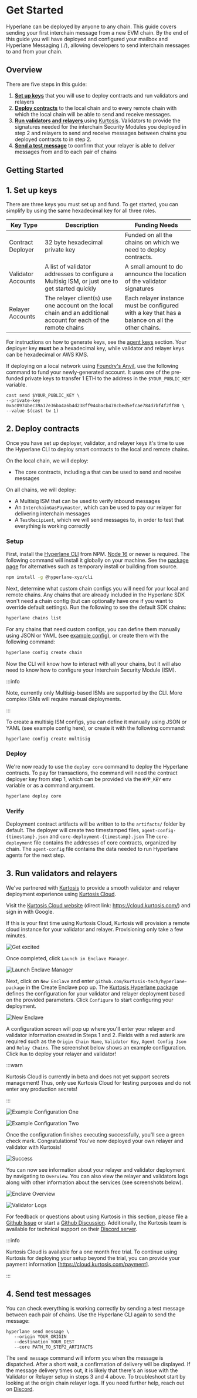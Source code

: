 # Get Started

Hyperlane can be deployed by anyone to any chain. 
This guide covers sending your first interchain message from a new EVM chain. By the end of this guide you will have deployed and configured your mailbox and Hyperlane Messaging (./), allowing developers to send interchain messages to and from your chain.

## Overview
There are five steps in this guide:
1. [<b>Set up keys</b>](#1-set-up-keys) that you will use to deploy contracts and run validators and relayers
2. [<b>Deploy contracts</b>](#2-deploy-contracts) to the local chain and to every remote chain with which the local chain will be able to send and receive messages.
3. [<b>Run validators and relayers </b>](#3-run-validators-relayers) using [Kurtosis](https://cloud.kurtosis.com). Validators to provide the signatures needed for the interchain Security Modules you deployed in step 2 and relayers to send and receive messages between chains you deployed contracts to in step 2.
4. [<b>Send a test message</b>](#5-send-test-messages) to confirm that your relayer is able to deliver messages from and to each pair of chains

## Getting Started

## 1. Set up keys

There are three keys you must set up and fund. To get started, you can simplify by using the same hexadecimal key for all three roles.

<table>
<thead><tr><th>Key Type</th><th>Description</th><th>Funding Needs</th></tr></thead>
<tbody><tr><td>Contract Deployer</td><td>32 byte hexadecimal private key</td><td>Funded on all the chains on which we need to deploy contracts.</td></tr>
<tr><td>Validator Accounts</td><td>A list of validator addresses to configure a Multisig ISM, or just one to get started quickly</td><td>A small amount to do announce the location of the validator signatures</td></tr>
<tr><td>Relayer Accounts</td><td>The relayer client(s) use one account on the local chain and an additional account for each of the remote chains</td><td>Each relayer instance must be configured with a key that has a balance on all the other chains.</td></tr></tbody>
</table>

For instructions on how to generate keys, see the [agent keys](./operate/set-up-agent-keys.mdx) section. Your deployer key **must** be a hexadecimal key, while validator and relayer keys can be hexadecimal or AWS KMS.

If deploying on a local network using [Foundry's Anvil](https://github.com/foundry-rs/foundry/tree/master/anvil), use the following command to fund your newly-generated account. It uses one of the pre-funded private keys to transfer 1 ETH to the address in the `$YOUR_PUBLIC_KEY` variable.

```
cast send $YOUR_PUBLIC_KEY \
--private-key 0xac0974bec39a17e36ba4a6b4d238ff944bacb478cbed5efcae784d7bf4f2ff80 \
--value $(cast tw 1)
```

## 2. Deploy contracts

Once you have set up deployer, validator, and relayer keys it's time to use the Hyperlane CLI to deploy smart contracts to the local and remote chains.

On the local chain, we will deploy:
- The core contracts, including a  that can be used to send and receive messages

On all chains, we will deploy:
- A Multisig ISM that can be used to verify inbound messages
- An `InterchainGasPaymaster`, which can be used to pay our relayer for delivering interchain messages
- A `TestRecipient`, which we will send messages to, in order to test that everything is working correctly

### Setup

First, install the [Hyperlane CLI](https://www.npmjs.com/package/@hyperlane-xyz/cli) from NPM. [Node 16](https://nodejs.org/en/download) or newer is required. The following command will install it globally on your machine. See the [package page](https://www.npmjs.com/package/@hyperlane-xyz/cli) for alternatives such as temporary install or building from source.

```bash
npm install -g @hyperlane-xyz/cli
```

Next, determine what custom chain configs you will need for your local and remote chains. Any chains that are already included in the Hyperlane SDK won't need a chain config (but can optionally have one if you want to override default settings).
Run the following to see the default SDK chains:

```bash
hyperlane chains list
```
For any chains that need custom configs, you can define them manually using JSON or YAML (see [example config](https://github.com/hyperlane-xyz/hyperlane-monorepo/blob/main/typescript/cli/examples/chain-config.yaml)), or create them with the following command:

```bash
hyperlane config create chain
```

Now the CLI will know how to interact with all your chains, but it will also need to know how to configure your Interchain Security Module (ISM). 

:::info

Note, currently only Multisig-based ISMs are supported by the CLI. More complex ISMs will require manual deployments.

:::

To create a multisig ISM configs, you can define it manually using JSON or YAML (see example config here), or create it with the following command:

```bash
hyperlane config create multisig
```

### Deploy
We're now ready to use the `deploy core` command to deploy the Hyperlane contracts. To pay for transactions, the command will need the contract deployer key from step 1, which can be provided via the `HYP_KEY` env variable or as a command argument.

```bash
hyperlane deploy core
```

### Verify

Deployment contract artifacts will be written to to the `artifacts/` folder by default. The deployer will create two timestamped files, `agent-config-{timestamp}.json` and `core-deployment-{timestamp}.json`
The `core-deployment` file contains the addresses of core contracts, organized by chain.
The `agent-config` file contains the data needed to run Hyperlane agents for the next step.

## 3. Run validators and relayers 

We've partnered with [Kurtosis](https://www.kurtosis.com/) to provide a smooth validator and relayer deployment experience using [Kurtosis Cloud](https://cloud.kurtosis.com/).

Visit the [Kurtosis Cloud website](https://cloud.kurtosis.com/) (direct link: https://cloud.kurtosis.com/) and sign in with Google. 

If this is your first time using Kurtosis Cloud, Kurtosis will provision a remote cloud instance for your validator and relayer. Provisioning only take a few minutes.

![Get excited](../static/img/kurtosis-get-excited.png)

Once completed, click `Launch in Enclave Manager`.

![Launch Enclave Manager](../static/img/kurtosis-launch-em.png)

Next, click on `New Enclave` and enter `github.com/kurtosis-tech/hyperlane-package` in the Create Enclave pop up. The [Kurtosis Hyperlane package](https://github.com/kurtosis-tech/hyperlane-package/tree/main) defines the configuration for your validator and relayer deployment based on the provided parameters. Click `Configure` to start configuring your deployment.

![New Enclave](../static/img/kurtosis-new-enclave.png)

A configuration screen will pop up where you'll enter your relayer and validator information created in Steps 1 and 2. Fields with a red asterik are required such as the `Origin Chain Name`, `Validator Key`, `Agent Config Json` and `Relay Chains`. The screenshot below shows an example configuration. Click `Run` to deploy your relayer and validator!

:::warn

Kurtosis Cloud is currently in beta and does not yet support secrets management! Thus, only use Kurtosis Cloud for testing purposes and do not enter any production secrets!

:::

![Example Configuration One](../static/img/kurtosis-example-configuration-one.png)

![Example Configuration Two](../static/img/kurtosis-example-configuration-two.png)

Once the configuration finishes executing successfully, you'll see a green check mark. Congratulations! You've now deployed your own relayer and validator with Kurtosis! 

![Success](../static/img/kurtosis-success.png)

You can now see information about your relayer and validator deployment by navigating to `Overview`. You can also view the relayer and validators logs along with other information about the services (see screenshots below).

![Enclave Overview](../static/img/kurtosis-enclave-overview.png)

![Validator Logs](../static/img/kurtosis-validator-logs.png)

For feedback or questions about using Kurtosis in this section, please file a [Github Issue](https://github.com/kurtosis-tech/kurtosis/issues/new/choose) or start a [Github Discussion](https://github.com/kurtosis-tech/kurtosis/discussions/new?category=q-a). Additionally, the Kurtosis team is available for technical support on their [Discord server](https://discord.com/invite/jJFG7XBqcY).

:::info

Kurtosis Cloud is available for a one month free trial. To continue using Kurtosis for deploying your setup beyond the trial, you can provide your payment information [https://cloud.kurtosis.com/payment].

:::

## 4. Send test messages

You can check everything is working correctly by sending a test message between each pair of chains.
Use the Hyperlane CLI again to send the message:

```
hyperlane send message \
   --origin YOUR_ORIGIN 
   --destination YOUR_DEST 
   --core PATH_TO_STEP2_ARTIFACTS
```

The `send message` command will inform you when the message is dispatched. After a short wait, a confirmation of delivery will be displayed. If the message delivery times out, it is likely that there's an issue with the Validator or Relayer setup in steps 3 and 4 above.
To troubleshoot start by looking at the origin chain relayer logs. If you need further help, reach out on [Discord](https://discord.gg/hyperlane).